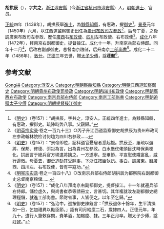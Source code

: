 {{Otheruses|other=名为胡共之的其他人物|胡共之}}

'''胡拱辰'''（{{bd|1417年||1508年|catIdx=}}），字'''共之'''，[[浙江等处承宣布政使司|浙江]][[淳安縣|淳安縣]]（今[[浙江省|浙江省]][[杭州市|杭州市]][[淳安縣|淳安縣]]）人，[[明朝|明朝]][[進士|進士]]、官员。

[[正统_(年号)|正統]]四年（1439年），胡拱辰舉[[進士|進士]]，為[[黟縣|黟縣]][[知縣|知縣]]，有惠政，擢[[御史|御史]]<ref>《[[明史|明史]]》（卷157）：“胡拱辰，字共之，淳安人。正統四年進士。為黟縣知縣，有惠政，擢御史。疏陳時弊八事。父艱歸。”</ref>。[[景泰_(年号)|景泰]]元年（1450年）六月，以江西道监察御史出任為[[贵州布政司|贵州布政司]][[左參政|左參政]]<ref>《[[明英宗实录|明英宗实录]]·卷之一百九十三》○丙子升江西道监察御史胡拱辰为贵州布政司左参政翰林院检讨何瑄为四川右参政......</ref>，后母丁憂，之後調廣東布政司左參政、歷任[[廣西|廣西]]右[[布政使|布政使]]、[[四川|四川]]左布政使、右布政使<ref>《[[明史|明史]]》（卷157）：“景帝即位，詔科道官憂居者悉起複。拱辰至，屢疏以選將、保邦、修德、弭災為言，出為貴州左參政。白水堡仡佬頭目沈時保素梗化，拱辰言于總兵官方瑛遣將擒之。一方遂寧。至畢節，平宣慰使隴富亂，威行邊徼。母憂去，御史追劾其受賕事，下浙江按臣執訊。事白，調廣東。曆廣西、四川左、右布政使，皆有平寇功。”</ref>。[[成化|成化]]八年（1472年），拜南京右副都御史，提督操江。成化十一年，升南京兵部右侍郎。同年十二月<ref>《[[明宪宗实录|明宪宗实录]]·卷之一百四十八》○改南京兵部右侍郎胡拱辰为都察院右副都御史总督南京粮储......</ref>，后改右副都御史，总督南京粮储，后升南京[[工部尚書|工部尚書]]<ref>《[[明史|明史]]》（卷157）：“成化八年拜南京右副都御史，提督操江。十一年就遷兵部右侍郎。儲位虛久，與尚書崔恭等請冊立，言甚切。其年複就改左副都御史總理糧儲，就進工部尚書。節財省事，人皆便之。以年至乞歸。”</ref>。成化二十二年（1486年），[[致仕|致仕]]。[[正德_(明朝)|正德]]三年去世，贈[[太子少傅|太子少傅]]，諡'''莊懿'''<ref>《[[明史|明史]]》（卷157）：“弘治中，巡按御史陳銓言：「拱辰退休十餘年，生平清操如一日，乞加禮異以勵臣節。」詔有司月給廩二石，歲隸四人。正德元年，年九十。遣行人齎敕存問，賚羊酒，加賜廩、隸。三年正月卒。贈太子少傅，諡莊懿。”</ref>。

==参考文献==
{{wikisource|明史/卷157}}
{{Reflist}}

{{正統四年己未科殿試金榜}}

{{Authority control}}

{{DEFAULTSORT:Hu胡}}
[[Category:胡姓|Gong拱]]
[[Category:淳安人|Category:淳安人]]
[[Category:明朝黟縣知縣|Category:明朝黟縣知縣]]
[[Category:明朝江西道監察御史|Category:明朝江西道監察御史]]
[[Category:明朝貴州布政使司參政|Category:明朝貴州布政使司參政]]
[[Category:明朝四川布政使|Category:明朝四川布政使]]
[[Category:明朝廣西右布政使|Category:明朝廣西右布政使]]
[[Category:南京兵部右侍郎|Category:南京兵部右侍郎]]
[[Category:南京工部尚書|Category:南京工部尚書]]
[[Category:明朝追赠太子少傅|Category:明朝追赠太子少傅]]
[[Category:明朝提督操江御史|Category:明朝提督操江御史]]